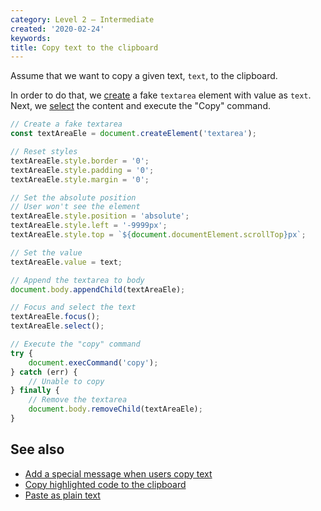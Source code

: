 ```yaml
---
category: Level 2 — Intermediate
created: '2020-02-24'
keywords:
title: Copy text to the clipboard
---
```


Assume that we want to copy a given text, `text`, to the clipboard.

In order to do that, we [create](https://phuoc.ng/collection/html-dom/create-an-element) a fake `textarea` element with value as `text`. Next, we [select](https://phuoc.ng/collection/html-dom/trigger-an-event) the content and execute the "Copy" command.

```js
// Create a fake textarea
const textAreaEle = document.createElement('textarea');

// Reset styles
textAreaEle.style.border = '0';
textAreaEle.style.padding = '0';
textAreaEle.style.margin = '0';

// Set the absolute position
// User won't see the element
textAreaEle.style.position = 'absolute';
textAreaEle.style.left = '-9999px';
textAreaEle.style.top = `${document.documentElement.scrollTop}px`;

// Set the value
textAreaEle.value = text;

// Append the textarea to body
document.body.appendChild(textAreaEle);

// Focus and select the text
textAreaEle.focus();
textAreaEle.select();

// Execute the "copy" command
try {
    document.execCommand('copy');
} catch (err) {
    // Unable to copy
} finally {
    // Remove the textarea
    document.body.removeChild(textAreaEle);
}
```

## See also

-   [Add a special message when users copy text](https://phuoc.ng/collection/html-dom/add-a-special-message-when-users-copy-text)
-   [Copy highlighted code to the clipboard](https://phuoc.ng/collection/html-dom/copy-highlighted-code-to-the-clipboard)
-   [Paste as plain text](https://phuoc.ng/collection/html-dom/paste-as-plain-text)
